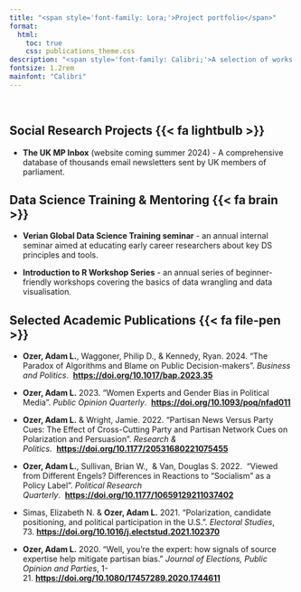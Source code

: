 ---
title: "<span style='font-family: Lora;'>Project portfolio</span>"
format:
  html:
    toc: true
    css: publications_theme.css
description: "<span style='font-family: Calibri;'>A selection of works in social science, data science, and everything in between.</span>"
fontsize: 1.2rem
mainfont: "Calibri"
---

<br/>

## Social Research Projects {{< fa lightbulb >}}

-   **The UK MP Inbox** (website coming summer 2024) - A comprehensive database of thousands email newsletters sent by UK members of parliament.

## Data Science Training & Mentoring {{< fa brain >}}

-   **Verian Global Data Science Training seminar** - an annual internal seminar aimed at educating early career researchers about key DS principles and tools.

-   **Introduction to R Workshop Series** - an annual series of beginner-friendly workshops covering the basics of data wrangling and data visualisation.

## Selected Academic Publications {{< fa file-pen >}}

-   **Ozer, Adam L.**, Waggoner, Philip D., & Kennedy, Ryan. 2024. “The Paradox of Algorithms and Blame on Public Decision-makers”. *Business and Politics*.  [**https://doi.org/10.1017/bap.2023.35**](https://doi.org/10.1017/bap.2023.35)

-   **Ozer, Adam L.** 2023. “Women Experts and Gender Bias in Political Media”. *Public Opinion Quarterly*.  [**https://doi.org/10.1093/poq/nfad011**](https://doi.org/10.1093/poq/nfad011)

-   **Ozer, Adam L.** & Wright, Jamie. 2022. “Partisan News Versus Party Cues: The Effect of Cross-Cutting Party and Partisan Network Cues on Polarization and Persuasion”. *Research & Politics.*  [**https://doi.org/10.1177/20531680221075455**](https://doi.org/10.1177/20531680221075455)

-   **Ozer, Adam L.**, Sullivan, Brian W.,  & Van, Douglas S. 2022.  "Viewed from Different Engels? Differences in Reactions to “Socialism” as a Policy Label". *Political Research Quarterly*.  [**https://doi.org/10.1177/10659129211037402**](https://doi.org/10.1177/10659129211037402)

-   Simas, Elizabeth N. & **Ozer, Adam L.** 2021. “Polarization, candidate positioning, and political participation in the U.S.”. *Electoral Studies*, 73. [**https://doi.org/10.1016/j.electstud.2021.102370**](https://doi.org/10.1016/j.electstud.2021.102370)

-   **Ozer, Adam L.** 2020. "Well, you’re the expert: how signals of source expertise help mitigate partisan bias." *Journal of Elections, Public Opinion and Parties*, 1-21. [**https://doi.org/10.1080/17457289.2020.1744611**](https://doi.org/10.1080/17457289.2020.1744611)

